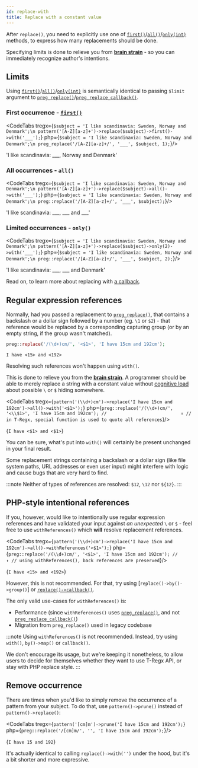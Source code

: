 ```yaml
---
id: replace-with
title: Replace with a constant value
---
```



After `replace()`, you need to explicitly use one of [`first()`]/[`all()`]/[`only(int)`] methods, to express how many
replacements should be done.

Specifying limits is done to relieve you from [**brain strain**] - so you can immediately
recognize author's intentions.

## Limits

Using [`first()`]/[`all()`]/[`only(int)`] is semantically identical to passing `$limit` argument to
[`preg_replace()`]/[`preg_replace_callback()`].

### First occurrence - [`first()`]

<CodeTabs
    tregx={`$subject = 'I like scandinavia: Sweden, Norway and Denmark';\n
pattern('[A-Z][a-z]+')->replace($subject)->first()->with('___');`}
    php={`$subject = 'I like scandinavia: Sweden, Norway and Denmark';\n
preg_replace('/[A-Z][a-z]+/', '___', $subject, 1);`}/>

<!--T-Regx:{return-at(last)}-->
<!--PHP:{return-at(last)}-->
<Result>'I like scandinavia: ___, Norway and Denmark'</Result>

### All occurrences - `all()`

<CodeTabs
    tregx={`$subject = 'I like scandinavia: Sweden, Norway and Denmark';\n
pattern('[A-Z][a-z]+')->replace($subject)->all()->with('___');`}
    php={`$subject = 'I like scandinavia: Sweden, Norway and Denmark';\n
preg::replace('/[A-Z][a-z]+/', '___', $subject);`}/>

<!--T-Regx:{return-at(last)}-->
<!--PHP:{return-at(last)}-->
<Result>'I like scandinavia: ___, ___ and ___'</Result>

### Limited occurrences - `only()`

<CodeTabs
    tregx={`$subject = 'I like scandinavia: Sweden, Norway and Denmark';\n
pattern('[A-Z][a-z]+')->replace($subject)->only(2)->with('___');`}
    php={`$subject = 'I like scandinavia: Sweden, Norway and Denmark';\n
preg::replace('/[A-Z][a-z]+/', '___', $subject, 2);`}/>

<!--T-Regx:{return-at(last)}-->
<!--PHP:{return-at(last)}-->
<Result>'I like scandinavia: ___, ___ and Denmark'</Result>

Read on, to learn more about replacing with [a callback](replace-callback.mdx).

## Regular expression references

Normally, had you passed a replacement to [`preg_replace()`], that contains a backslash or a dollar sign followed by a
number (eg. `\1` or `$2`) - that reference would be replaced by a corresponding capturing group (or by an empty string,
if the group wasn't matched).

```php
preg::replace('/(\d+)cm/', '<$1>', 'I have 15cm and 192cm');
```

```text
I have <15> and <192>
```

Resolving such references won't happen using `with()`.

This is done to relieve you from the [**brain strain**]. A programmer should be able to merely
replace a string with a constant value without [cognitive load] about possible `\` or `$` hiding somewhere.

<CodeTabs
    tregx={`pattern('(\\d+)cm')->replace('I have 15cm and 192cm')->all()->with('<$1>');`}
    php={`preg::replace('/(\\d+)cm/', '<\\$1>', 'I have 15cm and 192cm');
//                            ↑
// in T-Regx, special function is used to quote all references`}/>

<!--T-Regx:{echo-at(first)}-->
<!--PHP:{echo-at(first)}-->
<Result text>{`I have <$1> and <$1>`}</Result>

You can be sure, what's put into `with()` will certainly be present unchanged in your final result.

Some replacement strings containing a backslash or a dollar sign (like file system paths, URL addresses or even user input)
might interfere with logic and cause bugs that are very hard to find.

:::note
Neither of types of references are resolved: `$12`, `\12` nor `${12}`.
:::

## PHP-style intentional references

If you, however, would like to intentionally use regular expression references and have validated your input
against _an unexpected_ `\` or `$` - feel free to use `withReferences()` which **will** resolve replacement references.

<CodeTabs
    tregx={`pattern('(\\d+)cm')->replace('I have 15cm and 192cm')->all()->withReferences('<$1>');`}
    php={`preg::replace('/(\\d+)cm/', '<$1>', 'I have 15cm and 192cm');
//                            ↑
// using withReferences(), back references are preserved`}/>

<!--T-Regx:{echo-at(first)}-->
<!--PHP:{echo-at(first)}-->
<Result text>{`I have <15> and <192>`}</Result>

However, this is not recommended. For that, try using [`replace()->by()->group()`] or [`replace()->callback()`].

The only valid use-cases for `withReferences()` is:
 - Performance (since `withReferences()` uses [`preg_replace()`], and not [`preg_replace_callback()`])
 - Migration from `preg_replace()` used in legacy codebase

:::note
Using `withReferences()` is not recommended. Instead, try using `with()`, `by()->map()` or `callback()`.

We don't encourage its usage, but we're keeping it nonetheless, to allow users to decide for
themselves whether they want to use T-Regx API, or stay with PHP replace style.
:::

## Remove occurrence

There are times when you'd like to simply remove the occurrence of a pattern from your subject. To do that,
use `pattern()->prune()` instead of `pattern()->replace()`:

<CodeTabs
  tregx={`pattern('[cm]m')->prune('I have 15cm and 192cm');`}
  php={`preg::replace('/[cm]m/', '', 'I have 15cm and 192cm');`}/>

<!--T-Regx:{echo-at(first)}-->
<!--PHP:{echo-at(first)}-->
<Result text>{`I have 15 and 192`}</Result>

It's actually identical to calling `replace()->with('')` under the hood, but it's a bit shorter and more expressive.

[**brain strain**]: overview.mdx#brain-strain
[cognitive load]: overview.mdx#brain-strain
[`preg_replace()`]: https://www.php.net/manual/en/function.preg-replace.php
[`preg_replace_callback()`]: https://www.php.net/manual/en/function.preg-replace-callback.php
[`first()`]: match-first.mdx
[`all()`]: match.mdx#many
[`only(int)`]: match.mdx#many
[`replace()->callback()`]: replace-callback.mdx

